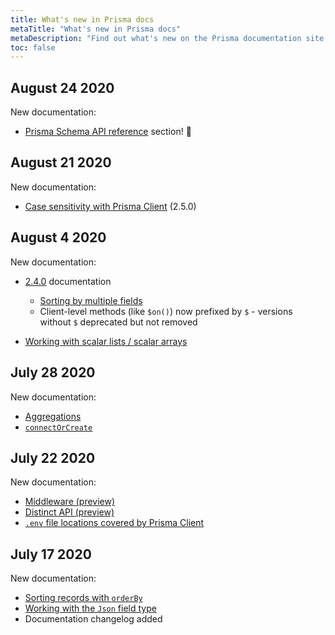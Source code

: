```yaml
---
title: What's new in Prisma docs
metaTitle: "What's new in Prisma docs"
metaDescription: "Find out what's new on the Prisma documentation site, including content and site features."
toc: false
---
```


## August 24 2020

New documentation:

* [Prisma Schema API reference](../../reference/tools-and-interfaces/prisma-schema/prisma-schema-reference) section! 🎉

## August 21 2020

New documentation:

- [Case sensitivity with Prisma Client](../../reference/tools-and-interfaces/prisma-client/case-sensitivity) (2.5.0)

## August 4 2020

New documentation:

- [2.4.0](https://github.com/prisma/prisma/releases/tag/2.4.0) documentation

  - [Sorting by multiple fields](../../reference/tools-and-interfaces/prisma-client/sorting)
  - Client-level methods (like `$on()`) now prefixed by `$` - versions without `$` deprecated but not removed

- [Working with scalar lists / scalar arrays](../../reference/tools-and-interfaces/prisma-client/crud#working-with-scalar-lists--scalar-arrays)

## July 28 2020

New documentation:

- [Aggregations](../../reference/tools-and-interfaces/prisma-client/aggregations)
- [`connectOrCreate`](../../reference/tools-and-interfaces/prisma-client/relation-queries)

## July 22 2020

New documentation:

- [Middleware (preview)](../../reference/tools-and-interfaces/prisma-client/middleware)
- [Distinct API (preview)](../../reference/tools-and-interfaces/prisma-client/distinct)
- [`.env` file locations covered by Prisma Client](../../reference/tools-and-interfaces/prisma-schema#using-environment-variables)

## July 17 2020

New documentation:

- [Sorting records with `orderBy`](../../reference/tools-and-interfaces/prisma-client/sorting)
- [Working with the `Json` field type](../../reference/tools-and-interfaces/prisma-client/working-with-json)
- Documentation changelog added
